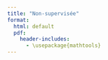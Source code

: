 ```yaml
--- 
title: "Non-supervisée"
format: 
  html: default
  pdf:
    header-includes: 
      - \usepackage{mathtools}
--- 
```


